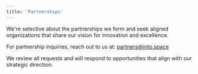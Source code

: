 ```yaml
---
title: 'Partnerships'
---
```


We're selective about the partnerships we form and seek aligned organizations that share our vision for innovation and excellence.

For partnership inquiries, reach out to us at: [partners@into.space](mailto:partners@into.space)

We review all requests and will respond to opportunities that align with our strategic direction.